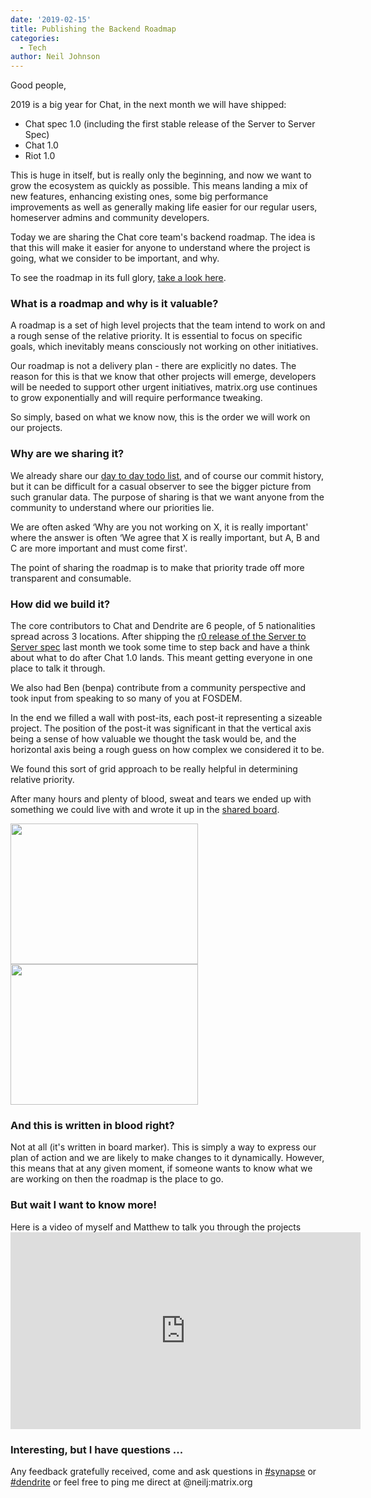 ```yaml
---
date: '2019-02-15'
title: Publishing the Backend Roadmap
categories:
  - Tech
author: Neil Johnson
---
```


Good people, 


2019 is a big year for Chat, in the next month we will have shipped:

<ul>
 	<li style="font-weight: 400;">Chat spec 1.0 (including the first stable release of the Server to Server Spec)
</li>
 	<li style="font-weight: 400;">Chat 1.0
</li>
 	<li style="font-weight: 400;">Riot 1.0
</li>
</ul>
This is huge in itself, but is really only the beginning, and now we want to grow the ecosystem as quickly as possible. This means landing a mix of new features, enhancing existing ones, some big performance improvements as well as generally making life easier for our regular users, homeserver admins and community developers.


Today we are sharing the Chat core team's backend roadmap. The idea is that this will make it easier for anyone to understand where the project is going, what we consider to be important, and why.


To see the roadmap in its full glory, <a href="https://github.com/orgs/matrix-org/projects/9">take a look here</a>.

<h3>What is a roadmap and why is it valuable?
</h3>
A roadmap is a set of high level projects that the team intend to work on and a rough sense of the relative priority. It is essential to focus on specific goals, which inevitably means consciously not working on other initiatives.


Our roadmap is not a delivery plan - there are explicitly no dates. The reason for this is that we know that other projects will emerge, developers will be needed to support other urgent initiatives, matrix.org use continues to grow exponentially and will require performance tweaking. 


So simply, based on what we know now, this is the order we will work on our projects.

<h3>Why are we sharing it?
</h3>
We already share our <a href="https://github.com/orgs/matrix-org/projects/8">day to day todo list</a>, and of course our commit history, but it can be difficult for a casual observer to see the bigger picture from such granular data. The purpose of sharing is that we want anyone from the community to understand where our priorities lie. 


We are often asked ‘Why are you not working on X, it is really important' where the answer is often ‘We agree that X is really important, but A, B and C are more important and must come first'. 


The point of sharing the roadmap is to make that priority trade off more transparent and consumable.

<h3>How did we build it?
</h3>
The core contributors to Chat and Dendrite are 6 people, of 5 nationalities spread across 3 locations. After shipping the <a href="/docs/spec/server_server/r0.1.1.html">r0 release of the Server to Server spec</a> last month we took some time to step back and have a think about what to do after Chat 1.0 lands. This meant getting everyone in one place to talk it through. 


We also had Ben (benpa) contribute from a community perspective and took input from speaking to so many of you at FOSDEM.


In the end we filled a wall with post-its, each post-it representing a sizeable project. The position of the post-it was significant in that the vertical axis being a sense of how valuable we thought the task would be, and the horizontal axis being a rough guess on how complex we considered it to be.


We found this sort of grid approach to be really helpful in determining relative priority.

After many hours and plenty of blood, sweat and tears we ended up with something we could live with and wrote it up in the <a href="https://github.com/orgs/matrix-org/projects/9">shared board</a>.


<a href="/blog/wp-content/uploads/2019/02/IMG_2247.jpg"><img class="alignnone size-medium wp-image-3996" src="/blog/wp-content/uploads/2019/02/IMG_2247-300x225.jpg" alt="" width="300" height="225" /></a><a href="/blog/wp-content/uploads/2019/02/IMG_2245.jpg"><img class="alignnone size-medium wp-image-3990" src="/blog/wp-content/uploads/2019/02/IMG_2245-300x225.jpg" alt="" width="300" height="225" /></a>
<h3>And this is written in blood right?
</h3>
Not at all (it's written in board marker). This is simply a way to express our plan of action and we are likely to make changes to it dynamically. However, this means that at any given moment, if someone wants to know what we are working on then the roadmap is the place to go.

<h3>But wait I want to know more!</h3>
Here is a video of myself and Matthew to talk you through the projects

<div class="video-container"><iframe src="https://www.youtube.com/embed/LfyQ6cNGbLk" width="560" height="315" frameBorder="0" allowFullScreen="allowfullscreen"></iframe></div>
<h3>Interesting, but I have questions ...
</h3>
Any feedback gratefully received, come and ask questions in <a href="https://to.chat.dingshunyu.top/#/#synapse:matrix.org">#synapse</a> or <a href="https://to.chat.dingshunyu.top/#/#dendrite:matrix.org">#dendrite</a> or feel free to ping me direct at @neilj:matrix.org


&nbsp;